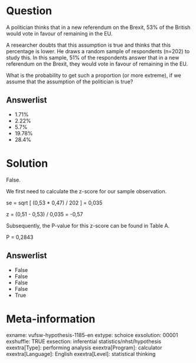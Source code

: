 
Question
========
A politician thinks that in a new referendum on the Brexit, 53% of the
British would vote in favour of remaining in the EU.  
  
A researcher doubts that this assumption is true and thinks that this
percentage is lower. He draws a random sample of respondents (n=202) to
study this. In this sample, 51% of the respondents answer that in a new
referendum on the Brexit, they would vote in favour of remaining in the
EU.  
  
What is the probability to get such a proportion (or more extreme), if
we assume that the assumption of the politician is true?

Answerlist
----------
* 1.71%
* 2.22%
* 5.7%
* 19.78%
* 28.4%

Solution
========





False.  
  
We first need to calculate the z-score for our sample observation.  
  

  
se = sqrt \[ (0,53 \* 0,47) / 202 \] = 0,035  
  
z = (0,51 - 0,53) / 0,035 = -0,57  
  
Subsequently, the P-value for this z-score can be found in Table A.  
  
P = 0,2843




Answerlist
----------
* False
* False
* False
* False
* True

Meta-information
================
exname: vufsw-hypothesis-1185-en
extype: schoice
exsolution: 00001
exshuffle: TRUE
exsection: inferential statistics/nhst/hypothesis
exextra[Type]: performing analysis
exextra[Program]: calculator
exextra[Language]: English
exextra[Level]: statistical thinking

